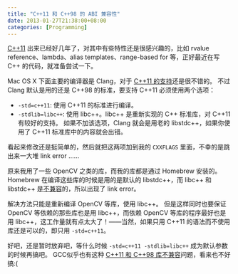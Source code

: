 ```yaml
---
title: "C++11 和 C++98 的 ABI 兼容性"
date: 2013-01-27T21:38:00+08:00
categories: [Programming]
---
```


[C++11][] 出来已经好几年了，对其中有些特性还是很感兴趣的，比如 rvalue reference、lambda、alias templates、range-based for 等，正好最近在写 C++ 的代码，就准备尝试一下。

Mac OS X 下面主要的编译器是 Clang，对于 [C++11 的支持][Clang-c++11]还是很不错的。 不过 Clang 默认是用的还是 C++98 的标准，要支持 C++11 必须使用两个选项：

- `-std=c++11`: 使用 C++11 的标准进行编译。
- `-stdlib=libc++`: 使用 libc++。libc++ 是重新实现的 C++ 标准库，对 C++11 有较好的支持。 如果不加该选项，Clang 就会是用老的 libstdc++，如果你使用了 C++11 标准库中的内容就会出错。

看起来修改还是挺简单的，然后就把这两项加到我的 `CXXFLAGS` 里面，不幸的是跳出来一大堆 link error ……

原来我用了一些 OpenCV 之类的库，而我的库都是通过 Homebrew 安装的。Homebrew 在编译这些库的时候是用的是默认的 libstdc++，而 libc++ 和 libstdc++ 是[不兼容][compatibility]的，所以出现了 link error。

解决方法只能是重新编译 OpenCV 等库，使用 libc++。 但是这样同时也要保证 OpenCV 等依赖的那些库也是用 libc++，而依赖 OpenCV 等库的程序最好也是用 libc++，这工作量就有点太大了！——当然，如果只用 C++11 的语法而不使用库还是可以的，即只用 `-std=c++11`。

好吧，还是暂时放弃吧，等什么时候 `-std=c++11 -stdlib=libc++` 成为默认参数的时候再搞吧。 GCC似乎也有这种 [C++11 和 C++98 库不兼容][gcc-compatibility]问题，看来也不好搞:(


[C++11]: http://en.wikipedia.org/wiki/C%2B%2B11
[Clang-c++11]: http://clang.llvm.org/cxx_status.html
[compatibility]: https://github.com/mxcl/homebrew/issues/10938
[gcc-compatibility]: https://gcc.gnu.org/wiki/Cxx11AbiCompatibility
